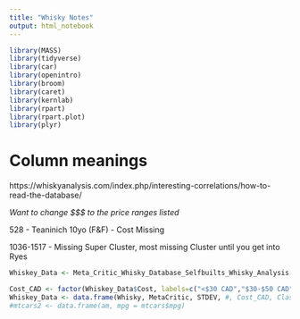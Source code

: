 ```yaml
---
title: "Whisky Notes"
output: html_notebook
---
```

```r
library(MASS)
library(tidyverse)
library(car)
library(openintro)
library(broom)
library(caret)
library(kernlab)
library(rpart)
library(rpart.plot)
library(plyr)
```
# Column meanings
https://whiskyanalysis.com/index.php/interesting-correlations/how-to-read-the-database/

*Want to change $$$ to the price ranges listed*


528 - Teaninich 10yo (F&F) - Cost Missing

1036-1517 - Missing Super Cluster, most missing Cluster until you get into Ryes

```r
Whiskey_Data <- Meta_Critic_Whisky_Database_Selfbuilts_Whisky_Analysis[-c(528),]
```



```r
Cost_CAD <- factor(Whiskey_Data$Cost, labels=c("<$30 CAD","$30-$50 CAD","$50-$70 CAD", "$70-$125 CAD","$125-$300 CAD",">$300 CAD"))
Whiskey_Data <- data.frame(Whisky, MetaCritic, STDEV, #, Cost_CAD, Class, SuperCluser, Cluster, Country, Type)
#mtcars2 <- data.frame(am, mpg = mtcars$mpg)
```



